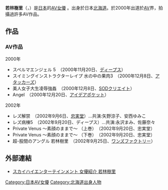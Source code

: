 {{AV女優|
|モデル名=若林 樹里
|ふりがな=わかばやし じゅり
|画像ファイル=
|別名=
|愛称=
|生年=1981
|生月=3
|生日=15
|出身地={{JPN}}・[[北海道|北海道]]
|血液型=O型
|時点=
|身長=165
|体重=
|バスト=83
|ウエスト=58
|ヒップ=83
|カップ=D
|股下=
|靴=
|身体備考=
|ジャンル=[[日本成人影片|AV]]
|AV出演期間=2000年 - 2007年
|活動備考=
|他の活動=
|その他=
}}
{{japanese|japanese=若林樹里|kana=わかばやし じゅり|romaji=Wakabayashi Juri}}
'''若林樹里'''（{{lang-ja|わかばやし じゅり}}，{{bd|1981年|3月15日}}）是[[日本|日本]]的[[AV女優|AV女優]] 。出身於日本[[北海道|北海道]]。於2000年出道於[[AV|AV]]界，拍攝過許多AV作品。

== 作品 == 
=== AV作品 ===
;2000年
* スペルマエンジェル 5　（2000年11月20日、[[ディープス|ディープス]]）
* スイミングインストラクターレイプ 水の中の果肉3　（2000年12月8日、[[アタッカーズ|アタッカーズ]]）
* 美人女子大生凌辱強姦　（2000年12月8日、[[SODクリエイト|SODクリエイト]]）
* Angel　（2000年12月20日、[[アイデアポケット|アイデアポケット]]）

;2002年
* レズ解禁　（2002年9月6日、[[ソフト・オン・デマンド|忠実堂]]）…共演:矢野涼子、安西ゆみこ
* レズ病棟5　（2002年9月20日、ディープス）…共演:永沢まみ、佐藤奈々
* Private Venus 〜素顔のままで〜 （上巻）　（2002年9月20日、忠実堂）
* Private Venus 〜素顔のままで〜 （下巻）　（2002年9月20日、忠実堂）
* 超-股間のアングル 若林樹里　（2002年9月25日、[[ワンズファクトリー|ワンズファクトリー]]）

== 外部連結 == 
* [http://skyhighpremium.com/actress/catid_4-itemid_316.html スカイハイエンターテインメント 女優紹介 若林樹里] {{Wayback|url=http://skyhighpremium.com/actress/catid_4-itemid_316.html |date=20160305055421 }}

{{DEFAULTSORT:Wakabayashi Juri}}
[[Category:日本AV女優|Category:日本AV女優]]
[[Category:北海道出身人物|Category:北海道出身人物]]


{{Pornstar-stub}}